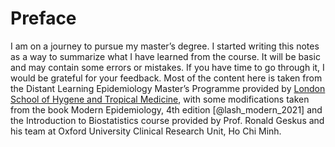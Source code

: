 # Preface {.unnumbered}

I am on a journey to pursue my master's degree. I started writing this notes as a way to summarize what I have learned from the course. It will be basic and may contain some errors or mistakes. If you have time to go through it, I would be grateful for your feedback. Most of the content here is taken from the Distant Learning Epidemiology Master's Programme provided by [London School of Hygene and Tropical Medicine](https://www.lshtm.ac.uk/study/courses/masters-degrees/epidemiology-online#overview), with some modifications taken from the book Modern Epidemiology, 4th edition [@lash_modern_2021] and the Introduction to Biostatistics course provided by Prof. Ronald Geskus and his team at Oxford University Clinical Research Unit, Ho Chi Minh.
